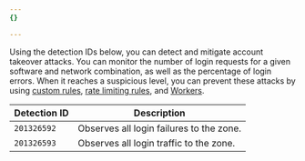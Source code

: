 ```yaml
---
{}

---
```


Using the detection IDs below, you can detect and mitigate account takeover attacks. You can monitor the number of login requests for a given software and network combination, as well as the percentage of login errors. When it reaches a suspicious level, you can prevent these attacks by using [custom rules](/waf/custom-rules/), [rate limiting rules](/waf/rate-limiting-rules/), and [Workers](/workers/).

| Detection ID | Description                              |
| ------------ | ---------------------------------------- |
| `201326592`  | Observes all login failures to the zone. |
| `201326593`  | Observes all login traffic to the zone.  |
